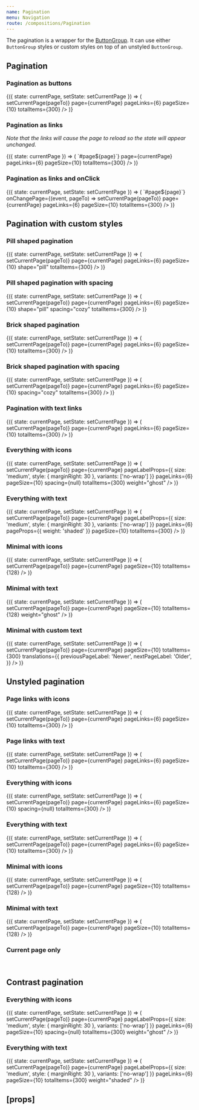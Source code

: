 ```yaml
---
name: Pagination
menu: Navigation
route: /compositions/Pagination
---
```



<PageTitle src="compositions/Pagination" title="Pagination" />

The pagination is a wrapper for the [ButtonGroup](../components/ButtonGroup). It can use either `ButtonGroup` styles or custom styles on top of an unstyled `ButtonGroup`.

## Pagination

### Pagination as buttons

<Playground>
  <ThemeWrapper>
    <StateWrapper initialState={8}>
      {({ state: currentPage, setState: setCurrentPage }) => (
        <Pagination
          withIcons
          withPageLinks
          withPreviousAndNext
          color="primary"
          onChangePage={(event, pageTo) => setCurrentPage(pageTo)}
          page={currentPage}
          pageLinks={6}
          pageSize={10}
          totalItems={300}
        />
      )}
    </StateWrapper>
  </ThemeWrapper>
</Playground>

### Pagination as links

_Note that the links will cause the page to reload so the state will appear unchanged._

<Playground>
  <ThemeWrapper>
    <StateWrapper initialState={8}>
      {({ state: currentPage }) => (
        <Pagination
          withIcons
          withPageLinks
          withPreviousAndNext
          color="primary"
          getHref={page => `#page${page}`}
          page={currentPage}
          pageLinks={6}
          pageSize={10}
          totalItems={300}
        />
      )}
    </StateWrapper>
  </ThemeWrapper>
</Playground>

### Pagination as links and onClick

<Playground>
  <ThemeWrapper>
    <StateWrapper initialState={8}>
      {({ state: currentPage, setState: setCurrentPage }) => (
        <Pagination
          allowRightClickLinks
          withIcons
          withPageLinks
          withPreviousAndNext
          color="primary"
          getHref={page => `#page${page}`}
          onChangePage={(event, pageTo) => setCurrentPage(pageTo)}
          page={currentPage}
          pageLinks={6}
          pageSize={10}
          totalItems={300}
        />
      )}
    </StateWrapper>
  </ThemeWrapper>
</Playground>

## Pagination with custom styles

### Pill shaped pagination

<Playground>
  <ThemeWrapper>
    <StateWrapper initialState={8}>
      {({ state: currentPage, setState: setCurrentPage }) => (
        <Pagination
          withIcons
          withPageLinks
          withPreviousAndNext
          color="primary"
          onChangePage={(event, pageTo) => setCurrentPage(pageTo)}
          page={currentPage}
          pageLinks={6}
          pageSize={10}
          shape="pill"
          totalItems={300}
        />
      )}
    </StateWrapper>
  </ThemeWrapper>
</Playground>

### Pill shaped pagination with spacing

<Playground>
  <ThemeWrapper>
    <StateWrapper initialState={8}>
      {({ state: currentPage, setState: setCurrentPage }) => (
        <Pagination
          withIcons
          withPageLinks
          withPreviousAndNext
          color="primary"
          onChangePage={(event, pageTo) => setCurrentPage(pageTo)}
          page={currentPage}
          pageLinks={6}
          pageSize={10}
          shape="pill"
          spacing="cozy"
          totalItems={300}
        />
      )}
    </StateWrapper>
  </ThemeWrapper>
</Playground>

### Brick shaped pagination

<Playground>
  <ThemeWrapper>
    <StateWrapper initialState={8}>
      {({ state: currentPage, setState: setCurrentPage }) => (
        <Pagination
          withIcons
          withPageLinks
          withPreviousAndNext
          color="primary"
          onChangePage={(event, pageTo) => setCurrentPage(pageTo)}
          page={currentPage}
          pageLinks={6}
          pageSize={10}
          totalItems={300}
        />
      )}
    </StateWrapper>
  </ThemeWrapper>
</Playground>

### Brick shaped pagination with spacing

<Playground>
  <ThemeWrapper>
    <StateWrapper initialState={8}>
      {({ state: currentPage, setState: setCurrentPage }) => (
        <Pagination
          withIcons
          withPageLinks
          withPreviousAndNext
          color="primary"
          onChangePage={(event, pageTo) => setCurrentPage(pageTo)}
          page={currentPage}
          pageLinks={6}
          pageSize={10}
          spacing="cozy"
          totalItems={300}
        />
      )}
    </StateWrapper>
  </ThemeWrapper>
</Playground>

### Pagination with text links

<Playground>
  <ThemeWrapper>
    <StateWrapper initialState={8}>
      {({ state: currentPage, setState: setCurrentPage }) => (
        <Pagination
          withPageLinks
          withPreviousAndNext
          color="primary"
          onChangePage={(event, pageTo) => setCurrentPage(pageTo)}
          page={currentPage}
          pageLinks={6}
          pageSize={10}
          totalItems={300}
        />
      )}
    </StateWrapper>
  </ThemeWrapper>
</Playground>

### Everything with icons

<Playground>
  <ThemeWrapper>
    <StateWrapper initialState={8}>
      {({ state: currentPage, setState: setCurrentPage }) => (
        <Pagination
          withEllipsis
          withFirstAndLast
          withIcons
          withPageLabel
          withPageLinks
          withPreviousAndNext
          activePageProps={{
            weight: 'shaded',
            color: 'primary',
            style: { marginLeft: 4, marginRight: 4 },
          }}
          color="primary"
          ellipsisProps={{ color: 'neutral' }}
          onChangePage={(event, pageTo) => setCurrentPage(pageTo)}
          page={currentPage}
          pageLabelProps={{ size: 'medium', style: { marginRight: 30 }, variants: ['no-wrap'] }}
          pageLinks={6}
          pageSize={10}
          spacing={null}
          totalItems={300}
          weight="ghost"
        />
      )}
    </StateWrapper>
  </ThemeWrapper>
</Playground>

### Everything with text

<Playground>
  <ThemeWrapper>
    <StateWrapper initialState={8}>
      {({ state: currentPage, setState: setCurrentPage }) => (
        <Pagination
          withEllipsis
          withFirstAndLast
          withPageLabel
          withPageLinks
          withPreviousAndNext
          color="primary"
          ellipsisProps={{
            weight: 'ghost',
            color: 'neutral',
            style: { marginLeft: 8, marginRight: 8 },
          }}
          jumpProps={{ weight: 'shaded' }}
          onChangePage={(event, pageTo) => setCurrentPage(pageTo)}
          page={currentPage}
          pageLabelProps={{ size: 'medium', style: { marginRight: 30 }, variants: ['no-wrap'] }}
          pageLinks={6}
          pageProps={{ weight: 'shaded' }}
          pageSize={10}
          totalItems={300}
        />
      )}
    </StateWrapper>
  </ThemeWrapper>
</Playground>

### Minimal with icons

<Playground>
  <ThemeWrapper>
    <StateWrapper initialState={1}>
      {({ state: currentPage, setState: setCurrentPage }) => (
        <Pagination
          withIcons
          withPreviousAndNext
          color="primary"
          justify="end"
          onChangePage={(event, pageTo) => setCurrentPage(pageTo)}
          page={currentPage}
          pageSize={10}
          totalItems={128}
        />
      )}
    </StateWrapper>
  </ThemeWrapper>
</Playground>

### Minimal with text

<Playground>
  <ThemeWrapper>
    <StateWrapper initialState={1}>
      {({ state: currentPage, setState: setCurrentPage }) => (
        <Pagination
          withPreviousAndNext
          color="primary"
          jumpProps={{
            style: { paddingLeft: 8, paddingRight: 8, marginLeft: 8, marginRight: 8 },
          }}
          justify="end"
          onChangePage={(event, pageTo) => setCurrentPage(pageTo)}
          page={currentPage}
          pageSize={10}
          totalItems={128}
          weight="ghost"
        />
      )}
    </StateWrapper>
  </ThemeWrapper>
</Playground>

### Minimal with custom text

<Playground>
  <ThemeWrapper>
    <StateWrapper initialState={1}>
      {({ state: currentPage, setState: setCurrentPage }) => (
        <Pagination
          withPreviousAndNext
          color="primary"
          justify="center"
          onChangePage={(event, pageTo) => setCurrentPage(pageTo)}
          page={currentPage}
          pageSize={10}
          totalItems={300}
          translations={{
            previousPageLabel: 'Newer',
            nextPageLabel: 'Older',
          }}
        />
      )}
    </StateWrapper>
  </ThemeWrapper>
</Playground>

## Unstyled pagination

### Page links with icons

<Playground>
  <ThemeWrapper>
    <StateWrapper initialState={8}>
      {({ state: currentPage, setState: setCurrentPage }) => (
        <Pagination
          withIcons
          withPageLinks
          withPreviousAndNext
          onChangePage={(event, pageTo) => setCurrentPage(pageTo)}
          page={currentPage}
          pageLinks={6}
          pageSize={10}
          totalItems={300}
        />
      )}
    </StateWrapper>
  </ThemeWrapper>
</Playground>

### Page links with text

<Playground>
  <ThemeWrapper>
    <StateWrapper initialState={8}>
      {({ state: currentPage, setState: setCurrentPage }) => (
        <Pagination
          withPageLinks
          withPreviousAndNext
          onChangePage={(event, pageTo) => setCurrentPage(pageTo)}
          page={currentPage}
          pageLinks={6}
          pageSize={10}
          totalItems={300}
        />
      )}
    </StateWrapper>
  </ThemeWrapper>
</Playground>

### Everything with icons

<Playground>
  <ThemeWrapper>
    <StateWrapper initialState={8}>
      {({ state: currentPage, setState: setCurrentPage }) => (
        <Pagination
          withEllipsis
          withFirstAndLast
          withIcons
          withPageLabel
          withPageLinks
          withPreviousAndNext
          onChangePage={(event, pageTo) => setCurrentPage(pageTo)}
          page={currentPage}
          pageLinks={6}
          pageSize={10}
          spacing={null}
          totalItems={300}
        />
      )}
    </StateWrapper>
  </ThemeWrapper>
</Playground>

### Everything with text

<Playground>
  <ThemeWrapper>
    <StateWrapper initialState={8}>
      {({ state: currentPage, setState: setCurrentPage }) => (
        <Pagination
          withEllipsis
          withFirstAndLast
          withPageLabel
          withPageLinks
          withPreviousAndNext
          onChangePage={(event, pageTo) => setCurrentPage(pageTo)}
          page={currentPage}
          pageLinks={6}
          pageSize={10}
          totalItems={300}
        />
      )}
    </StateWrapper>
  </ThemeWrapper>
</Playground>

### Minimal with icons

<Playground>
  <ThemeWrapper>
    <StateWrapper initialState={1}>
      {({ state: currentPage, setState: setCurrentPage }) => (
        <Pagination
          withIcons
          withPreviousAndNext
          justify="end"
          onChangePage={(event, pageTo) => setCurrentPage(pageTo)}
          page={currentPage}
          pageSize={10}
          totalItems={128}
        />
      )}
    </StateWrapper>
  </ThemeWrapper>
</Playground>

### Minimal with text

<Playground>
  <ThemeWrapper>
    <StateWrapper initialState={1}>
      {({ state: currentPage, setState: setCurrentPage }) => (
        <Pagination
          withPreviousAndNext
          justify="end"
          onChangePage={(event, pageTo) => setCurrentPage(pageTo)}
          page={currentPage}
          pageSize={10}
          totalItems={128}
        />
      )}
    </StateWrapper>
  </ThemeWrapper>
</Playground>

### Current page only

<Playground>
  <ThemeWrapper>
    <Pagination withPageLabel justify="center" page={8} pageSize={10} totalItems={83} />
    <br />
    <Pagination withPageAndTotalLabel justify="center" page={8} pageSize={10} totalItems={83} />
  </ThemeWrapper>
</Playground>

## Contrast pagination

### Everything with icons

<Playground>
  <ThemeWrapper contrast>
    <StateWrapper initialState={8}>
      {({ state: currentPage, setState: setCurrentPage }) => (
        <Pagination
          contrast
          withEllipsis
          withFirstAndLast
          withIcons
          withPageLabel
          withPageLinks
          withPreviousAndNext
          activePageProps={{
            weight: 'shaded',
            color: 'primary',
            style: { marginLeft: 4, marginRight: 4 },
          }}
          ellipsisProps={{ color: 'neutral' }}
          onChangePage={(event, pageTo) => setCurrentPage(pageTo)}
          page={currentPage}
          pageLabelProps={{ size: 'medium', style: { marginRight: 30 }, variants: ['no-wrap'] }}
          pageLinks={6}
          pageSize={10}
          spacing={null}
          totalItems={300}
          weight="ghost"
        />
      )}
    </StateWrapper>
  </ThemeWrapper>
</Playground>

### Everything with text

<Playground>
  <ThemeWrapper contrast>
    <StateWrapper initialState={8}>
      {({ state: currentPage, setState: setCurrentPage }) => (
        <Pagination
          contrast
          withEllipsis
          withFirstAndLast
          withPageLabel
          withPageLinks
          withPreviousAndNext
          ellipsisProps={{
            weight: 'ghost',
            color: 'neutral',
            style: { marginLeft: 8, marginRight: 8 },
          }}
          onChangePage={(event, pageTo) => setCurrentPage(pageTo)}
          page={currentPage}
          pageLabelProps={{ size: 'medium', style: { marginRight: 30 }, variants: ['no-wrap'] }}
          pageLinks={6}
          pageSize={10}
          totalItems={300}
          weight="shaded"
        />
      )}
    </StateWrapper>
  </ThemeWrapper>
</Playground>

## \[props\]

<Props of={Pagination} />
